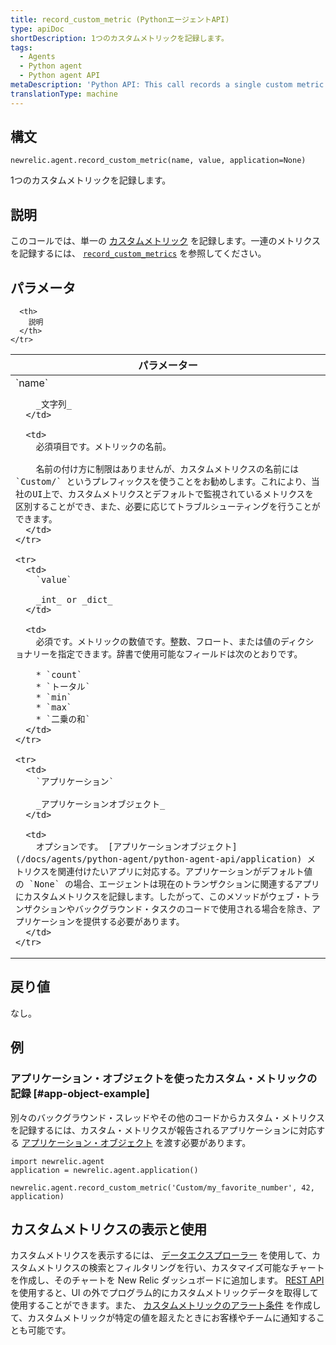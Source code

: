 ```yaml
---
title: record_custom_metric (PythonエージェントAPI)
type: apiDoc
shortDescription: 1つのカスタムメトリックを記録します。
tags:
  - Agents
  - Python agent
  - Python agent API
metaDescription: 'Python API: This call records a single custom metric.'
translationType: machine
---
```


## 構文

```
newrelic.agent.record_custom_metric(name, value, application=None)
```

1つのカスタムメトリックを記録します。

## 説明

このコールでは、単一の [カスタムメトリック](/docs/agents/manage-apm-agents/agent-data/custom-metrics) を記録します。一連のメトリクスを記録するには、 [`record_custom_metrics`](/docs/agents/python-agent/python-agent-api/record_custom_metrics) を参照してください。

## パラメータ

<table>
  <thead>
    <tr>
      <th width="25%">
        パラメーター
      </th>

      <th>
        説明
      </th>
    </tr>
  </thead>

  <tbody>
    <tr>
      <td>
        `name`

        _文字列_
      </td>

      <td>
        必須項目です。メトリックの名前。

        名前の付け方に制限はありませんが、カスタムメトリクスの名前には `Custom/` というプレフィックスを使うことをお勧めします。これにより、当社のUI上で、カスタムメトリクスとデフォルトで監視されているメトリクスを区別することができ、また、必要に応じてトラブルシューティングを行うことができます。
      </td>
    </tr>

    <tr>
      <td>
        `value`

        _int_ or _dict_
      </td>

      <td>
        必須です。メトリックの数値です。整数、フロート、または値のディクショナリーを指定できます。辞書で使用可能なフィールドは次のとおりです。

        * `count`
        * `トータル`
        * `min`
        * `max`
        * `二乗の和`
      </td>
    </tr>

    <tr>
      <td>
        `アプリケーション`

        _アプリケーションオブジェクト_
      </td>

      <td>
        オプションです。 [アプリケーションオブジェクト](/docs/agents/python-agent/python-agent-api/application) メトリクスを関連付けたいアプリに対応する。アプリケーションがデフォルト値の `None` の場合、エージェントは現在のトランザクションに関連するアプリにカスタムメトリクスを記録します。したがって、このメソッドがウェブ・トランザクションやバックグラウンド・タスクのコードで使用される場合を除き、アプリケーションを提供する必要があります。
      </td>
    </tr>
  </tbody>
</table>

## 戻り値

なし。

## 例

### アプリケーション・オブジェクトを使ったカスタム・メトリックの記録 [#app-object-example]

別々のバックグラウンド・スレッドやその他のコードからカスタム・メトリクスを記録するには、カスタム・メトリクスが報告されるアプリケーションに対応する [アプリケーション・オブジェクト](/docs/agents/python-agent/python-agent-api/application) を渡す必要があります。

```
import newrelic.agent
application = newrelic.agent.application()

newrelic.agent.record_custom_metric('Custom/my_favorite_number', 42, application)
```

## カスタムメトリクスの表示と使用

カスタムメトリクスを表示するには、 [データエクスプローラー](/docs/query-your-data/explore-query-data/data-explorer/introduction-data-explorer) を使用して、カスタムメトリクスの検索とフィルタリングを行い、カスタマイズ可能なチャートを作成し、そのチャートを New Relic ダッシュボードに追加します。 [REST API](/docs/apis/rest-api-v2/requirements/new-relic-rest-api-v2-getting-started) を使用すると、UI の外でプログラム的にカスタムメトリックデータを取得して使用することができます。また、 [カスタムメトリックのアラート条件](/docs/alerts/new-relic-alerts/configuring-alert-policies/define-custom-metrics-alert-condition) を作成して、カスタムメトリックが特定の値を超えたときにお客様やチームに通知することも可能です。